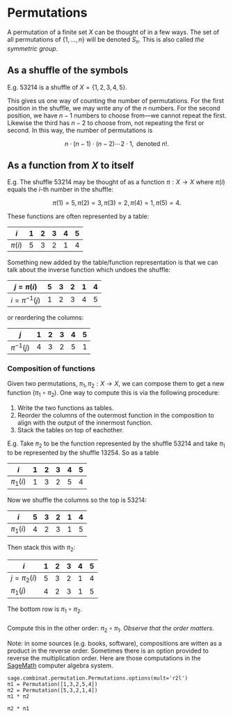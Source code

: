 # Permutations

A permutation of a finite set $X$ can be thought of in a few ways. The set of all permutations of $\{1,\dots,n\}$ will be denoted $S_n$. This is also called *the symmetric group*.

## As a shuffle of the symbols

E.g. $53214$ is a shuffle of $X = \{1,2,3,4,5\}$.

This gives us one way of counting the number of permutations. For the first position in the shuffle, we may write any of the $n$ numbers. For the second position, we have $n - 1$ numbers to choose from---we cannot repeat the first. Likewise the third has $n - 2$ to choose from, not repeating the first or second. In this way, the number of permutations is

$$
n \cdot (n - 1) \cdot (n - 2) \cdots 2 \cdot 1, \text{ denoted } n!.
$$

## As a function from $X$ to itself {#sec-function}

E.g. The shuffle $53214$ may be thought of as a function $\pi : X \to X$ where $\pi(i)$ equals the $i$-th number in the shuffle:

$$
\pi(1) = 5, \pi(2) = 3, \pi(3) = 2, \pi(4) = 1, \pi(5) = 4.
$$

These functions are often represented by a table:

|      $i$ | 1 | 2 | 3 | 4 | 5 |
|----------|---|---|---|---|---|
| $\pi(i)$ | 5 | 3 | 2 | 1 | 4 |

Something new added by the table/function representation is that we can talk about the inverse function which undoes the shuffle:

|      $j = \pi(i)$ | 5 | 3 | 2 | 1 | 4 |
|-------------------|---|---|---|---|---|
| $i = \pi^{-1}(j)$ | 1 | 2 | 3 | 4 | 5 |

or reordering the columns:

|           $j$ | 1 | 2 | 3 | 4 | 5 |
|---------------|---|---|---|---|---|
| $\pi^{-1}(j)$ | 4 | 3 | 2 | 5 | 1 |

### Composition of functions

Given two permutations, $\pi_1, \pi_2 : X \to X$, we can compose them to get a new function $(\pi_1 \circ \pi_2)$. One way to compute this is via the following procedure:

1. Write the two functions as tables.
2. Reorder the columns of the outermost function in the composition to align with the output of the innermost function.
3. Stack the tables on top of eachother.

E.g. Take $\pi_2$ to be the function represented by the shuffle $53214$ and take $\pi_1$ to be represented by the shuffle $13254$. So as a table

|        $i$ | 1 | 2 | 3 | 4 | 5 |
|------------|---|---|---|---|---|
| $\pi_1(i)$ | 1 | 3 | 2 | 5 | 4 |

Now we shuffle the columns so the top is $53214$:

|        $i$ | 5 | 3 | 2 | 1 | 4 |
|------------|---|---|---|---|---|
| $\pi_1(i)$ | 4 | 2 | 3 | 1 | 5 |

Then stack this with $\pi_2$:

|            $i$ | 1 | 2 | 3 | 4 | 5 |
|----------------|---|---|---|---|---|
| $j = \pi_2(i)$ | 5 | 3 | 2 | 1 | 4 |
| $\pi_1(j)$     | 4 | 2 | 3 | 1 | 5 |

The bottom row is $\pi_1 \circ \pi_2$.

::: {#exr-compute-product}
###

Compute this in the other order: $\pi_2 \circ \pi_1$. *Observe that the order matters.*

Note: in some sources (e.g. books, software), compositions are witten as a product in the reverse order. Sometimes there is an option provided to reverse the multiplication order. Here are those computations in the [SageMath](https://sagecell.sagemath.org/) computer algebra system.

```sage
sage.combinat.permutation.Permutations.options(mult='r2l')
π1 = Permutation([1,3,2,5,4])
π2 = Permutation([5,3,2,1,4])
π1 * π2
```

```sage
π2 * π1
```
:::
